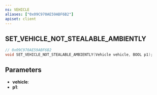 ```yaml
---
ns: VEHICLE
aliases: ["0x09C970AE59ABF6B2"]
apiset: client
---
```

## SET_VEHICLE_NOT_STEALABLE_AMBIENTLY

```c
// 0x09C970AE59ABF6B2
void SET_VEHICLE_NOT_STEALABLE_AMBIENTLY(Vehicle vehicle, BOOL p1);
```


## Parameters
* **vehicle**:
* **p1**: